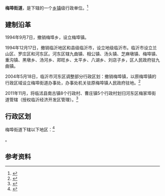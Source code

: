 {{中国乡级行政区|37/13/12/003/000}}

'''梅埠街道'''，是{{PRC admin/fullname|37/13/12/003/000|3}}下辖的一个[[乡镇|乡镇]]级行政单位。<ref>{{PRC admin/ref sgc|{{PRC admin/parent|37/13/12/003/000}}}}</ref>

== 建制沿革 ==
1994年9月7日，撤销梅埠乡，设立梅埠镇。

1994年12月17日，撤销临沂地区和县级临沂市，设立地级临沂市。临沂市设立兰山区、罗庄区和河东区。河东区辖九曲镇、相公镇、汤头镇、芝麻墩镇、梅埠镇、重沟镇、黑墩乡、汤河乡、郑旺乡、太平乡、八湖乡、刘店子乡，区人民政府驻九曲镇。

2004年5月18日，临沂市河东区调整部分行政区划：撤销梅埠镇，以原梅埠镇的行政区域设立梅埠街道办事处，办事处机关驻原梅埠镇人民政府驻地。<ref>{{Cite web|title=山东省省情资料库|url=http://lib.sdsqw.cn/bin/mse.exe?seachword=%25u6885%25u57E0&K=d00&A=19&rec=4&run=13|accessdate=2020-08-02|author=|date=|format=|work=lib.sdsqw.cn|publisher=|language=}}</ref>

2011年11月，将临沭县南古镇8个行政村、曹庄镇5个行政村划归河东区梅家埠街道管辖（授权临沂经济开发区管理）。<ref>{{Cite web|title=临沂新一轮行政区划调整完成_焦点新闻_琅琊新闻网|url=http://www.langya.cn/lyxw/zxwjdxw/201111/t20111123_84696_1.html|accessdate=2020-08-02|work=www.langya.cn}}</ref>

== 行政区划 ==

梅埠街道下辖以下地区：<ref>{{PRC admin/ref sgc|37/13/12/003/000}}</ref>

{{PRC admin/children|37/13/12/003/000}}。

== 参考资料 ==

{{reflist}}

{{行政区划小作品}}
{{PRC admin/navcat|37/13/12/003/000}}